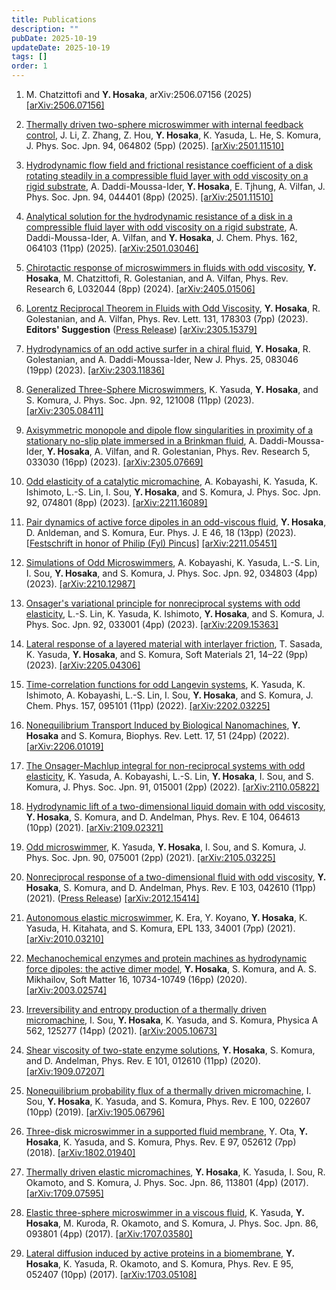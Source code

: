 ```yaml
---
title: Publications
description: ""
pubDate: 2025-10-19
updateDate: 2025-10-19
tags: []
order: 1
---
```

1.    M. Chatzittofi and **Y. Hosaka**,
    arXiv:2506.07156 (2025)
    [[arXiv:2506.07156]](https://arxiv.org/abs/2506.07156)

1.  [Thermally driven two-sphere microswimmer with internal feedback control](https://doi.org/10.7566/JPSJ.94.064802),
    J. Li, Z. Zhang, Z. Hou, **Y. Hosaka**, K. Yasuda, L. He, S. Komura,
    J. Phys. Soc. Jpn. 94, 064802 (5pp) (2025). [[arXiv:2501.11510]](https://doi.org/10.48550/arXiv.2502.20752)

1.  [Hydrodynamic flow field and frictional resistance coefficient of a disk rotating steadily in a compressible fluid layer with odd viscosity on a rigid substrate](https://doi.org/10.7566/jpsj.94.044401),
    A. Daddi-Moussa-Ider, **Y. Hosaka**, E. Tjhung, A. Vilfan,
    J. Phys. Soc. Jpn. 94, 044401 (8pp) (2025). [[arXiv:2501.11510]](https://arxiv.org/abs/2501.11510)

1.  [Analytical solution for the hydrodynamic resistance of a disk in a compressible fluid layer with odd viscosity on a rigid substrate](https://doi.org/10.1063/5.0249623),
    A. Daddi-Moussa-Ider, A. Vilfan, and **Y. Hosaka**,
    J. Chem. Phys. 162, 064103 (11pp) (2025).
    [[arXiv:2501.03046]](https://arxiv.org/abs/2501.03046)

1.  [Chirotactic response of microswimmers in fluids with odd viscosity](https://doi.org/10.1103/PhysRevResearch.6.L032044),
    **Y. Hosaka**, M. Chatzittofi, R. Golestanian, and A. Vilfan,
    Phys. Rev. Research 6, L032044 (8pp) (2024).
    [[arXiv:2405.01506]](https://arxiv.org/abs/2405.01506)

1.  [Lorentz Reciprocal Theorem in Fluids with Odd Viscosity](https://doi.org/10.1103/PhysRevLett.131.178303),
    **Y. Hosaka**, R. Golestanian, and A. Vilfan,
    Phys. Rev. Lett. 131, 178303 (7pp) (2023). **Editors' Suggestion** ([Press Release](https://www.ds.mpg.de/4035034/231127_Hosaka_Lorentz)) [[arXiv:2305.15379]](https://arxiv.org/abs/2305.15379)

1.  [Hydrodynamics of an odd active surfer in a chiral fluid](https://doi.org/10.1088/1367-2630/aceea4),
    **Y. Hosaka**, R. Golestanian, and A. Daddi-Moussa-Ider,
    New J. Phys. 25, 083046 (19pp) (2023). [[arXiv:2303.11836]](https://arxiv.org/abs/2303.11836)

1.  [Generalized Three-Sphere Microswimmers](https://doi.org/10.7566/JPSJ.92.121008),
    K. Yasuda, **Y. Hosaka**, and S. Komura,
    J. Phys. Soc. Jpn. 92, 121008 (11pp) (2023). [[arXiv:2305.08411]](https://arxiv.org/abs/2305.08411)

1.  [Axisymmetric monopole and dipole flow singularities in proximity of a stationary no-slip plate immersed in a Brinkman fluid](https://doi.org/10.1103/PhysRevResearch.5.033030),
    A. Daddi-Moussa-Ider, **Y. Hosaka**, A. Vilfan, and R. Golestanian,
    Phys. Rev. Research 5, 033030 (16pp) (2023). [[arXiv:2305.07669]](https://arxiv.org/abs/2305.07669)

1.  [Odd elasticity of a catalytic micromachine](https://doi.org/10.7566/JPSJ.92.074801),
    A. Kobayashi, K. Yasuda, K. Ishimoto, L.-S. Lin, I. Sou, **Y. Hosaka**, and S. Komura,
    J. Phys. Soc. Jpn. 92, 074801 (8pp) (2023). [[arXiv:2211.16089]](https://arxiv.org/abs/2211.16089)

1.  [Pair dynamics of active force dipoles in an odd-viscous fluid](https://doi.org/10.1140/epje/s10189-023-00265-y),
    **Y. Hosaka**, D. Anldeman, and S. Komura,
    Eur. Phys. J. E 46, 18 (13pp) (2023). [[Festschrift in honor of Philip (Fyl) Pincus](https://link.springer.com/journal/10189/topicalCollection/AC_bd54a1901a518e2ef0f8b85e74f68302)] [[arXiv:2211.05451]](https://arxiv.org/abs/2211.05451)

1.  [Simulations of Odd Microswimmers](https://doi.org/10.7566/JPSJ.92.034803),
    A. Kobayashi, K. Yasuda, L.-S. Lin, I. Sou, **Y. Hosaka**, and S. Komura,
    J. Phys. Soc. Jpn. 92, 034803 (4pp) (2023). [[arXiv:2210.12987]](https://arxiv.org/abs/2210.12987)

1.  [Onsager's variational principle for nonreciprocal systems with odd elasticity](https://doi.org/10.7566/JPSJ.92.033001),
    L.-S. Lin, K. Yasuda, K. Ishimoto, **Y. Hosaka**, and S. Komura,
    J. Phys. Soc. Jpn. 92, 033001 (4pp) (2023). [[arXiv:2209.15363]](https://arxiv.org/abs/2209.15363)

1.  [Lateral response of a layered material with interlayer friction](https://doi.org/10.1080/1539445X.2022.2115514),
    T. Sasada, K. Yasuda, **Y. Hosaka**, and S. Komura,
    Soft Materials 21, 14–22 (9pp) (2023). [[arXiv:2205.04306]](https://arxiv.org/abs/2205.04306)

1.  [Time-correlation functions for odd Langevin systems](https://doi.org/10.1063/5.0095969),
    K. Yasuda, K. Ishimoto, A. Kobayashi, L.-S. Lin, I. Sou, **Y. Hosaka**, and S. Komura,
    J. Chem. Phys. 157, 095101 (11pp) (2022). [[arXiv:2202.03225]](https://arxiv.org/abs/2202.03225)

1.  [Nonequilibrium Transport Induced by Biological Nanomachines](https://doi.org/10.1142/S1793048022310026),
    **Y. Hosaka** and S. Komura,
    Biophys. Rev. Lett. 17, 51 (24pp) (2022). [[arXiv:2206.01019]](https://arxiv.org/abs/2206.01019)

1.  [The Onsager-Machlup integral for non-reciprocal systems with odd elasticity](https://doi.org/10.7566/JPSJ.91.015001),
    K. Yasuda, A. Kobayashi, L.-S. Lin, **Y. Hosaka**, I. Sou, and S. Komura,
    J. Phys. Soc. Jpn. 91, 015001 (2pp) (2022). [[arXiv:2110.05822]](https://arxiv.org/abs/2110.05822)

1.  [Hydrodynamic lift of a two-dimensional liquid domain with odd viscosity](https://doi.org/10.1103/PhysRevE.104.064613),
    **Y. Hosaka**, S. Komura, and D. Andelman,
    Phys. Rev. E 104, 064613 (10pp) (2021). [[arXiv:2109.02321]](https://arxiv.org/abs/2109.02321)

1.  [Odd microswimmer](https://doi.org/10.7566/JPSJ.90.075001),
    K. Yasuda, **Y. Hosaka**, I. Sou, and S. Komura,
    J. Phys. Soc. Jpn. 90, 075001 (2pp) (2021). [[arXiv:2105.03225]](https://arxiv.org/abs/2105.03225)

1.  [Nonreciprocal response of a two-dimensional fluid with odd viscosity](https://doi.org/10.1103/PhysRevE.103.042610),
    **Y. Hosaka**, S. Komura, and D. Andelman,
    Phys. Rev. E 103, 042610 (11pp) (2021). ([Press Release](https://www.tmu.ac.jp/news/topics/30902.html)) [[arXiv:2012.15414]](https://arxiv.org/abs/2012.15414)

1.  [Autonomous elastic microswimmer](https://doi.org/10.1209/0295-5075/133/34001),
    K. Era, Y. Koyano, **Y. Hosaka**, K. Yasuda, H. Kitahata, and S. Komura,
    EPL 133, 34001 (7pp) (2021). [[arXiv:2010.03210]](https://arxiv.org/abs/2010.03210)

1.  [Mechanochemical enzymes and protein machines as hydrodynamic force dipoles: the active dimer model](https://doi.org/10.1039/D0SM01138J),
    **Y. Hosaka**, S. Komura, and A. S. Mikhailov,
    Soft Matter 16, 10734-10749 (16pp) (2020). [[arXiv:2003.02574]](https://arxiv.org/abs/2003.02574)

1.  [Irreversibility and entropy production of a thermally driven micromachine](https://doi.org/10.1016/j.physa.2020.125277),
    I. Sou, **Y. Hosaka**, K. Yasuda, and S. Komura,
    Physica A 562, 125277 (14pp) (2021). [[arXiv:2005.10673]](https://arxiv.org/abs/2005.10673)

1.  [Shear viscosity of two-state enzyme solutions](https://doi.org/10.1103/PhysRevE.101.012610),
    **Y. Hosaka**, S. Komura, and D. Andelman,
    Phys. Rev. E 101, 012610 (11pp) (2020). [[arXiv:1909.07207]](https://arxiv.org/abs/1909.07207)

1.  [Nonequilibrium probability flux of a thermally driven micromachine](https://doi.org/10.1103/PhysRevE.100.022607),
    I. Sou, **Y. Hosaka**, K. Yasuda, and S. Komura,
    Phys. Rev. E 100, 022607 (10pp) (2019). [[arXiv:1905.06796]](https://arxiv.org/abs/1905.06796)

1.  [Three-disk microswimmer in a supported fluid membrane](https://doi.org/10.1103/PhysRevE.97.052612),
    Y. Ota, **Y. Hosaka**, K. Yasuda, and S. Komura,
    Phys. Rev. E 97, 052612 (7pp) (2018). [[arXiv:1802.01940]](https://arxiv.org/abs/1802.01940)

1.  [Thermally driven elastic micromachines](https://doi.org/10.7566/JPSJ.86.113801),
    **Y. Hosaka**, K. Yasuda, I. Sou, R. Okamoto, and S. Komura,
    J. Phys. Soc. Jpn. 86, 113801 (4pp) (2017). [[arXiv:1709.07595]](https://arxiv.org/abs/1709.07595)

1.  [Elastic three-sphere microswimmer in a viscous fluid](https://doi.org/10.7566/JPSJ.86.093801),
    K. Yasuda, **Y. Hosaka**, M. Kuroda, R. Okamoto, and S. Komura,
    J. Phys. Soc. Jpn. 86, 093801 (4pp) (2017). [[arXiv:1707.03580]](https://arxiv.org/abs/1707.03580)

1.  [Lateral diffusion induced by active proteins in a biomembrane](https://doi.org/10.1103/PhysRevE.95.052407),
    **Y. Hosaka**, K. Yasuda, R. Okamoto, and S. Komura,
    Phys. Rev. E 95, 052407 (10pp) (2017). [[arXiv:1703.05108]](https://arxiv.org/abs/1703.05108)
